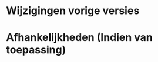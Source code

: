 # Wijzigingen vorige versies

<!--
Omschrijf hier welke wijzigingen er gebeurd zijn ten opzichte van de vorige versie. Vermeld de datum van de vorige versie, de reden van de wijziging en een beknopte beschrijving van de wijziging.
-->

# Afhankelijkheden (Indien van toepassing)

<!--
Procedures waarnaar in deze procedure verwezen wordt: bv SIP_xxx
Procedures die verwijzen naar deze procedure: bv SVP_xxx
-->
